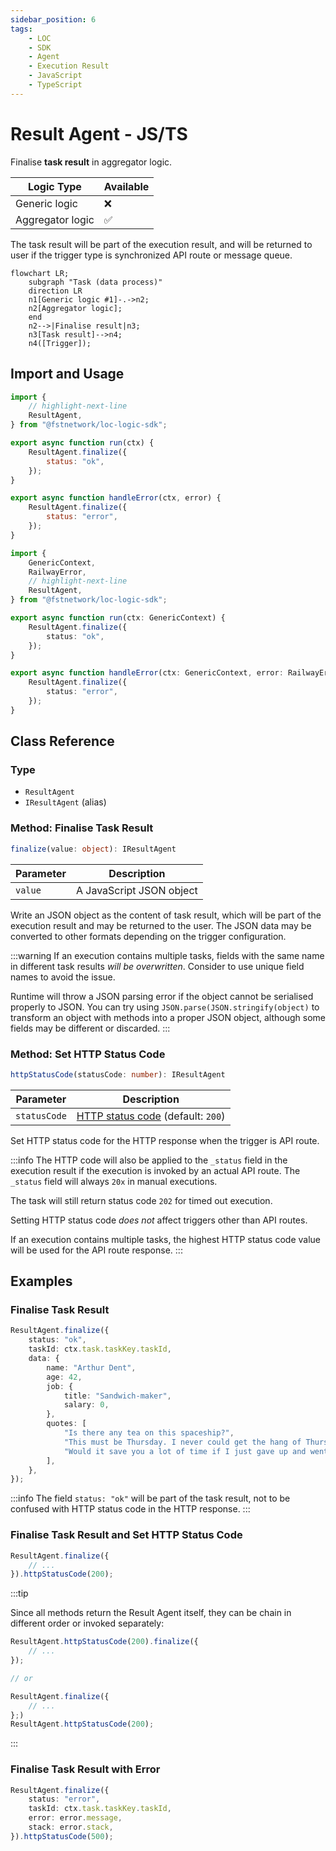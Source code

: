 ```yaml
---
sidebar_position: 6
tags:
    - LOC
    - SDK
    - Agent
    - Execution Result
    - JavaScript
    - TypeScript
---
```


# Result Agent - JS/TS

Finalise **task result** in aggregator logic.

| Logic Type       | Available |
| ---------------- | --------- |
| Generic logic    | ❌        |
| Aggregator logic | ✅        |

The task result will be part of the execution result, and will be returned to user if the trigger type is synchronized API route or message queue.

```mermaid
flowchart LR;
    subgraph "Task (data process)"
    direction LR
    n1[Generic logic #1]-.->n2;
    n2[Aggregator logic];
    end
    n2-->|Finalise result|n3;
    n3[Task result]-->n4;
    n4([Trigger]);
```

## Import and Usage


<Tabs>
  <TabItem value="js" label="JavaScript" default>

```javascript showLineNumbers
import {
    // highlight-next-line
    ResultAgent,
} from "@fstnetwork/loc-logic-sdk";

export async function run(ctx) {
    ResultAgent.finalize({
        status: "ok",
    });
}

export async function handleError(ctx, error) {
    ResultAgent.finalize({
        status: "error",
    });
}
```

  </TabItem>
  <TabItem value="ts" label="TypeScript">

```typescript showLineNumbers
import {
    GenericContext,
    RailwayError,
    // highlight-next-line
    ResultAgent,
} from "@fstnetwork/loc-logic-sdk";

export async function run(ctx: GenericContext) {
    ResultAgent.finalize({
        status: "ok",
    });
}

export async function handleError(ctx: GenericContext, error: RailwayError) {
    ResultAgent.finalize({
        status: "error",
    });
}
```

  </TabItem>
</Tabs>

## Class Reference

### Type

-   `ResultAgent`
-   `IResultAgent` (alias)

### Method: Finalise Task Result

```typescript
finalize(value: object): IResultAgent
```

| Parameter | Description              |
| --------- | ------------------------ |
| `value`   | A JavaScript JSON object |

Write an JSON object as the content of task result, which will be part of the execution result and may be returned to the user. The JSON data may be converted to other formats depending on the trigger configuration.

:::warning
If an execution contains multiple tasks, fields with the same name in different task results _will be overwritten_. Consider to use unique field names to avoid the issue.

Runtime will throw a JSON parsing error if the object cannot be serialised properly to JSON. You can try using `JSON.parse(JSON.stringify(object)` to transform an object with methods into a proper JSON object, although some fields may be different or discarded.
:::

### Method: Set HTTP Status Code

```typescript
httpStatusCode(statusCode: number): IResultAgent
```

| Parameter    | Description                                                                                   |
| ------------ | --------------------------------------------------------------------------------------------- |
| `statusCode` | [HTTP status code](https://developer.mozilla.org/en-US/docs/Web/HTTP/Status) (default: `200`) |

Set HTTP status code for the HTTP response when the trigger is API route.

:::info
The HTTP code will also be applied to the `_status` field in the execution result if the execution is invoked by an actual API route. The `_status` field will always `20x` in manual executions.

The task will still return status code `202` for timed out execution.

Setting HTTP status code _does not_ affect triggers other than API routes.

If an execution contains multiple tasks, the highest HTTP status code value will be used for the API route response.
:::

## Examples

### Finalise Task Result

```typescript showLineNumbers
ResultAgent.finalize({
    status: "ok",
    taskId: ctx.task.taskKey.taskId,
    data: {
        name: "Arthur Dent",
        age: 42,
        job: {
            title: "Sandwich-maker",
            salary: 0,
        },
        quotes: [
            "Is there any tea on this spaceship?",
            "This must be Thursday. I never could get the hang of Thursdays.",
            "Would it save you a lot of time if I just gave up and went mad now?",
        ],
    },
});
```

:::info
The field `status: "ok"` will be part of the task result, not to be confused with HTTP status code in the HTTP response.
:::

### Finalise Task Result and Set HTTP Status Code

```typescript showLineNumbers
ResultAgent.finalize({
    // ...
}).httpStatusCode(200);
```

:::tip

Since all methods return the Result Agent itself, they can be chain in different order or invoked separately:

```typescript showLineNumbers
ResultAgent.httpStatusCode(200).finalize({
    // ...
});

// or

ResultAgent.finalize({
    // ...
};)
ResultAgent.httpStatusCode(200);
```

:::

### Finalise Task Result with Error

```typescript showLineNumbers
ResultAgent.finalize({
    status: "error",
    taskId: ctx.task.taskKey.taskId,
    error: error.message,
    stack: error.stack,
}).httpStatusCode(500);
```
